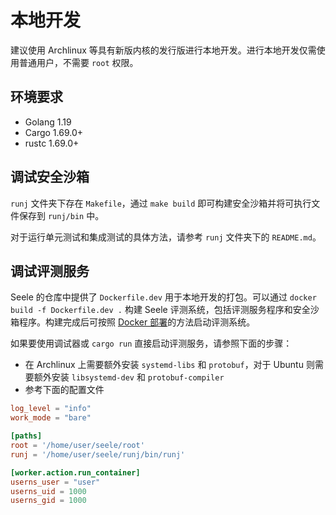 # 本地开发

建议使用 Archlinux 等具有新版内核的发行版进行本地开发。进行本地开发仅需使用普通用户，不需要 `root` 权限。

## 环境要求

* Golang 1.19
* Cargo 1.69.0+
* rustc 1.69.0+

## 调试安全沙箱

`runj` 文件夹下存在 `Makefile`，通过 `make build` 即可构建安全沙箱并将可执行文件保存到 `runj/bin` 中。

对于运行单元测试和集成测试的具体方法，请参考 `runj` 文件夹下的 `README.md`。

## 调试评测服务

Seele 的仓库中提供了 `Dockerfile.dev` 用于本地开发的打包。可以通过 `docker build -f Dockerfile.dev .` 构建 Seele
评测系统，包括评测服务程序和安全沙箱程序。构建完成后可按照 [Docker 部署](/getting-started)的方法启动评测系统。

如果要使用调试器或 `cargo run` 直接启动评测服务，请参照下面的步骤：

* 在 Archlinux 上需要额外安装 `systemd-libs` 和 `protobuf`，对于 Ubuntu 则需要额外安装 `libsystemd-dev` 和 `protobuf-compiler`
* 参考下面的配置文件

```toml copy filename="config.toml"
log_level = "info"
work_mode = "bare"

[paths]
root = '/home/user/seele/root'
runj = '/home/user/seele/runj/bin/runj'

[worker.action.run_container]
userns_user = "user"
userns_uid = 1000
userns_gid = 1000
```
